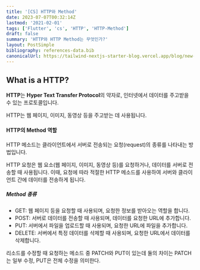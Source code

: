 ```yaml
---
title: '[CS] HTTP와 Method'
date: 2023-07-07T00:32:14Z
lastmod: '2021-02-01'
tags: ['Flutter', 'cs', 'HTTP', 'HTTP-Method']
draft: false
summary: 'HTTP와 HTTP Method는 무엇인가?'
layout: PostSimple
bibliography: references-data.bib
canonicalUrl: https://tailwind-nextjs-starter-blog.vercel.app/blog/new-features-in-v1/
---
```


## What is a HTTP?

**HTTP**는 **Hyper Text Transfer Protocol**의 약자로, 인터넷에서 데이터를 주고받을 수 있는 프로토콜입니다.

HTTP는 웹 페이지, 이미지, 동영상 등을 주고받는 데 사용됩니다.

#### HTTP의 Method 역할

HTTP 메소드는 클라이언트에서 서버로 전송되는 요청(request)의 종류를 나타내는 방법입니다.

HTTP 요청은 웹 요소(웹 페이지, 이미지, 동영상 등)를 요청하거나, 데이터를 서버로 전송할 때 사용됩니다. 이때, 요청에 따라 적절한 HTTP 메소드를 사용하여 서버와 클라이언트 간에 데이터를 전송하게 됩니다.

##### Method 종류

- GET: 웹 페이지 등을 요청할 때 사용되며, 요청한 정보를 받아오는 역할을 합니다.
- POST: 서버로 데이터를 전송할 때 사용되며, 데이터를 요청한 URL에 추가합니다.
- PUT: 서버에서 파일을 업로드할 때 사용되며, 요청한 URL에 파일을 추가합니다.
- DELETE: 서버에서 특정 데이터를 삭제할 때 사용되며, 요청한 URL에서 데이터를 삭제합니다.

리소드를 수정할 때 요청하는 메소드 중 PATCH와 PUT이 있는데 둘의 차이는
PATCH는 일부 수정, PUT은 전체 수정을 의미한다.
